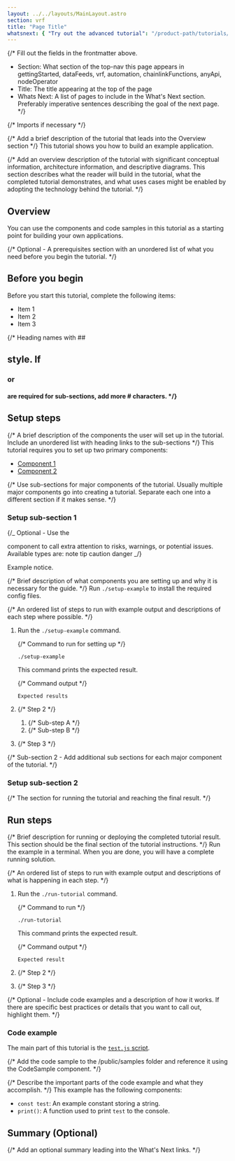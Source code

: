 ```yaml
---
layout: ../../layouts/MainLayout.astro
section: vrf
title: "Page Title"
whatsnext: { "Try out the advanced tutorial": "/product-path/tutorials/advanced" }
---
```


{/\*
Fill out the fields in the frontmatter above.

- Section: What section of the top-nav this page appears in gettingStarted, dataFeeds, vrf, automation, chainlinkFunctions, anyApi, nodeOperator
- Title: The title appearing at the top of the page
- Whats Next: A list of pages to include in the What's Next section. Preferably imperative sentences describing the goal of the next page.
  \*/}

{/* Imports if necessary */}

{/* Add a brief description of the tutorial that leads into the Overview section */}
This tutorial shows you how to build an example application.

{/* Add an overview description of the tutorial with significant conceptual information, architecture information, and descriptive diagrams. This section describes what the reader will build in the tutorial, what the completed tutorial demonstrates, and what uses cases might be enabled by adopting the technology behind the tutorial. */}

## Overview

You can use the components and code samples in this tutorial as a starting point for building your own applications.

{/* Optional - A prerequisites section with an unordered list of what you need before you begin the tutorial. */}

## Before you begin

Before you start this tutorial, complete the following items:

- Item 1
- Item 2
- Item 3

{/* Heading names with ## <h2> style. If <h3> or <h4> are required for sub-sections, add more # characters. */}

## Setup steps

{/* A brief description of the components the user will set up in the tutorial. Include an unordered list with heading links to the sub-sections */}
This tutorial requires you to set up two primary components:

- [Component 1](#setup-sub-section-1)
- [Component 2](#setup-sub-section-1)

{/* Use sub-sections for major components of the tutorial. Usually multiple major components go into creating a tutorial. Separate each one into a different section if it makes sense. */}

### Setup sub-section 1

{/_
Optional - Use the <Aside> component to call extra attention to risks, warnings, or potential issues.
Available types are:
note
tip
caution
danger
_/}

<Aside type="note" title="Example notice">
  Example notice.
</Aside>

{/* Brief description of what components you are setting up and why it is necessary for the guide. */}
Run `./setup-example` to install the required config files.

{/* An ordered list of steps to run with example output and descriptions of each step where possible. */}

1. Run the `./setup-example` command.

   {/* Command to run for setting up */}

   ```shell
   ./setup-example
   ```

   This command prints the expected result.

   {/* Command output */}

   ```text
   Expected results
   ```

1. {/* Step 2 */}

   1. {/* Sub-step A */}
   1. {/* Sub-step B */}

1. {/* Step 3 */}

{/* Sub-section 2 - Add additional sub sections for each major component of the tutorial. */}

### Setup sub-section 2

{/* The section for running the tutorial and reaching the final result. */}

## Run steps

{/* Brief description for running or deploying the completed tutorial result. This section should be the final section of the tutorial instructions. */}
Run the example in a terminal. When you are done, you will have a complete running solution.

{/* An ordered list of steps to run with example output and descriptions of what is happening in each step. */}

1. Run the `./run-tutorial` command.

   {/* Command to run */}

   ```shell
   ./run-tutorial
   ```

   This command prints the expected result.

   {/* Command output */}

   ```text
   Expected result
   ```

1. {/* Step 2 */}

1. {/* Step 3 */}

{/* Optional - Include code examples and a description of how it works. If there are specific best practices or details that you want to call out, highlight them. */}

### Code example

The main part of this tutorial is the [`test.js` script](samples/productName/tutorialName/test.js).

{/* Add the code sample to the /public/samples folder and reference it using the CodeSample component. */}

<CodeSample src="samples/productName/tutorialName/test.js" />

{/* Describe the important parts of the code example and what they accomplish. */}
This example has the following components:

- `const test`: An example constant storing a string.
- `print()`: A function used to print `test` to the console.

## Summary (Optional)

{/* Add an optional summary leading into the What's Next links. */}
